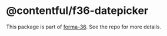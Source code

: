 # @contentful/f36-datepicker

This package is part of [forma-36](https://github.com/contentful/forma-36). See the repo for more details.
